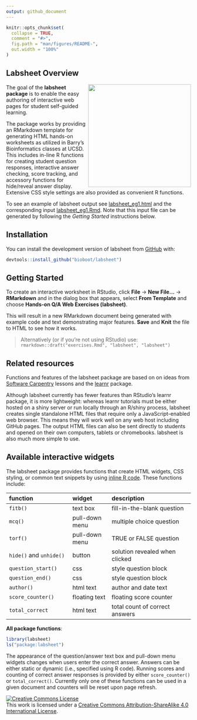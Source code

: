 ```yaml
---
output: github_document
---
```


<!-- README.md is generated from README.Rmd. Please edit that file -->


```r
knitr::opts_chunk$set(
  collapse = TRUE,
  comment = "#>",
  fig.path = "man/figures/README-",
  out.width = "100%"
)
```


## Labsheet Overview

<img align="right" src="http://thegrantlab.org/misc/logo.png"  width="280px" />

The goal of the **labsheet package** is to enable the easy authoring of interactive web pages for student self-guided learning.

The package works by providing an RMarkdown template for generating HTML hands-on worksheets as utilized in Barry's Bioinformatics classes at UCSD. This includes in-line R functions for creating student question responses, interactive answer checking, score tracking, and accessory functions for hide/reveal answer display. Extensive CSS style settings are also provided as convenient R functions.  

To see an example of labsheet output see [labsheet_eg1.html](http://thegrantlab.org/misc/labsheet_eg1.html) and the corresponding input [labsheet_eg1.Rmd](https://github.com/bioboot/labsheet/blob/master/inst/rmarkdown/templates/labsheet/skeleton/skeleton.Rmd). Note that this input file can be generated by following the *Getting Started* instructions below.


## Installation

You can install the development version of labsheet from [GitHub](https://github.com/bioboot/labsheet) with:

```r
devtools::install_github("bioboot/labsheet")
```

## Getting Started
To create an interactive worksheet in RStudio, click **File** -> **New File...** -> **RMarkdown** and in the dialog box that appears, select **From Template** and choose **Hands-on Q/A Web Exercises (labsheet)**.

This will result in a new RMarkdown document being generated with example code and text demonstrating major features. **Save** and **Knit** the file to HTML to see how it works.

> Alternatively (or if you're not using RStudio) use:  
>  `rmarkdown::draft("exercises.Rmd", "labsheet", "labsheet")`



## Related resources
Functions and features of the labsheet package are based on on ideas from [Software Carpentry](https://software-carpentry.org/lessons/) lessons and the [learnr](https://rstudio.github.io/learnr/) package.  

Although labsheet currently has fewer features than RStudio's learnr package, it is more lightweight: whereas learnr tutorials must be either hosted on a shiny server or run locally through an R/shiny process, labsheet creates single standalone HTML files that require only a JavaScript-enabled web browser. This means they will work well on any web host including GitHub pages. The output HTML files can also be sent directly to students and opened on their own computers, tablets or chromebooks. labsheet is also much more simple to use.


## Available interactive widgets 

The labsheet package provides functions that create HTML widgets, CSS styling, or common text snippets by using [inline R code](https://github.com/rstudio/cheatsheets/raw/master/rmarkdown-2.0.pdf).  These functions include:

|function                |widget         |description                    |
|:-----------------------|:--------------|:------------------------------|
|`fitb()`                |text box       |fill-in-the-blank question     |
|`mcq()`                 |pull-down menu |multiple choice question       |
|`torf()`                |pull-down menu |TRUE or FALSE question         |
|`hide()` and `unhide()` |button         |solution revealed when clicked |
|`question_start()`      |css            |style question block           |
|`question_end()`        |css            |style question block           |
|`author()`              |html text      |author and date text           |
|`score_counter()`       |floating text  |floating score counter         |
|`total_correct`         |html text      |total count of correct answers |


**All package functions**:  

```r
library(labsheet)
ls("package:labsheet")
```


The appearance of the question/answer text box and pull-down menu widgets changes when users enter the correct answer. Answers can be either static or dynamic (i.e., specified using R code). Running scores and counting of correct answer responses is provided by either `score_counter()` or `total_correct()`. Currently only one of these functions can be used in a given document and counters will be reset upon page refresh.  


<a rel="license" href="http://creativecommons.org/licenses/by-sa/4.0/"><img alt="Creative Commons License" style="border-width:0" src="https://i.creativecommons.org/l/by-sa/4.0/88x31.png" /></a><br />This work is licensed under a <a rel="license" href="http://creativecommons.org/licenses/by-sa/4.0/">Creative Commons Attribution-ShareAlike 4.0 International License</a>.
